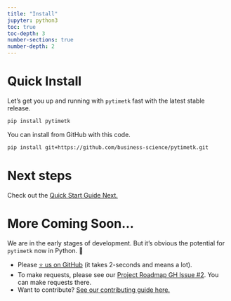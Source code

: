 ```yaml
---
title: "Install"
jupyter: python3
toc: true
toc-depth: 3
number-sections: true
number-depth: 2
---
```


<!-- ::: {.callout-warning collapse="false"}
## Under Development

This library is currently under development and is not intended for general usage yet. Functionality is experimental until release 0.1.0. 
::: -->

# Quick Install

Let's get you up and running with `pytimetk` fast with the latest stable release. 

```bash
pip install pytimetk
```

You can install from GitHub with this code. 

```bash
pip install git+https://github.com/business-science/pytimetk.git
```

# Next steps

Check out the [Quick Start Guide Next.](/getting-started/02_quick_start.html)

# More Coming Soon...

We are in the early stages of development. But it's obvious the potential for `pytimetk` now in Python. 🐍

- Please [⭐ us on GitHub](https://github.com/business-science/pytimetk) (it takes 2-seconds and means a lot). 
- To make requests, please see our [Project Roadmap GH Issue #2](https://github.com/business-science/pytimetk/issues/2). You can make requests there. 
- Want to contribute? [See our contributing guide here.](/contributing.html) 
